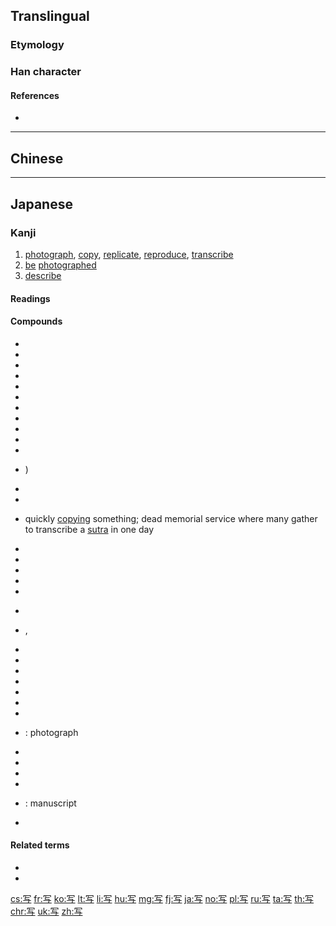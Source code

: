 {{character info/new}}
{{also|冩|寫}}
==Translingual==
{{stroke order|strokes=5}}
{{ja-forms|[[写]]|[[写]]|[[寫]]}}

===Etymology===
{{Han simp|寫|f=宀|t=冖|f2=舄|t2=与}}

===Han character===
{{Han char|rn=14|rad=冖|as=03|sn=5|four=|canj=BYSM|ids=⿱冖与}}

====References====
* {{Han ref|kx=0130.161|dkj=01570|dj=0292.170|hdz=10303.010|uh=5199|ud=20889}}

----

==Chinese==
{{zh-see|寫}}

----

==Japanese==

===Kanji===
{{ja-kanji|grade=3|rs=冖03|style=s|kyu=寫}}

# [[photograph]], [[copy]], [[replicate]], [[reproduce]], [[transcribe]]
# [[be]] [[photographed]]
# [[describe]]

====Readings====
{{ja-readings|goon=[[しゃ]] (sha)|kanon=[[しゃ]] (sha)|kun=[[うつす]] ([[写す]], utsusu), [[うつし]] ([[写し]], utsushi)}}

====Compounds====
{{der-top|Compounds}}
* {{ja-r|映写|えいしゃ}}
* {{ja-r|活写|かっしゃ}}
* {{ja-r|誤写|ごしゃ}}
* {{ja-r|試写|ししゃ}}
* {{ja-r|縮写|しゅくしゃ}}
* {{ja-r|手写|しゅしゃ}}
* {{ja-r|書写|しょしゃ}}
* {{ja-r|実写|じっしゃ}}
* {{ja-r|ジャケ写|ジャケしゃ}}
* {{ja-r|浄写|じょうしゃ}}
* {{ja-r|接写|せっしゃ}}
* {{ja-r|速写|そくしゃ}})
* {{ja-r|転写|てんしゃ}}
* {{ja-r|透写|とうしゃ}}
* {{ja-r|頓写|とんしゃ}} quickly [[copying]] something; dead memorial service where many gather to transcribe a [[sutra]] in one day
* {{ja-r|謄写|かっしゃ}}
* {{ja-r|特写|とくしゃ}}
* {{ja-r|念写|ねんしゃ}}
* {{ja-r|筆写|ひっしゃ}}
* {{ja-r|描写|びょうしゃ}}
{{der-mid}}
* {{ja-r|複写|ふくしゃ}}
* {{ja-r|模写|もしゃ}}, {{ja-r|摸写|もしゃ}}
* {{ja-r|臨写|りんしゃ}}
* {{ja-r|被写界深度|ひしゃかいしんど}}
* {{ja-r|写経|しゃきょう}}
* {{ja-r|写字|しゃじ}}
* {{ja-r|写実|しゃじつ}}
* {{ja-r|写象|しゃぞう}}
* {{ja-r|写植|しゃしょく}}
* {{ja-r|写真|しゃしん}}: photograph
* {{ja-r|写生|しゃせい}}
* {{ja-r|写像|しゃぞう}}
* {{ja-r|被写体|ひしゃたい}}
* {{ja-r|写譜|しゃふ}}
* {{ja-r|写本|しゃほん}}: manuscript
* {{ja-r|写メール|しゃメール}}
{{der-bottom}}

====Related terms====
* {{ja-r|写す|うつす}}
* {{ja-r|写る|うつる}}

[[cs:写]]
[[fr:写]]
[[ko:写]]
[[lt:写]]
[[li:写]]
[[hu:写]]
[[mg:写]]
[[fj:写]]
[[ja:写]]
[[no:写]]
[[pl:写]]
[[ru:写]]
[[ta:写]]
[[th:写]]
[[chr:写]]
[[uk:写]]
[[zh:写]]